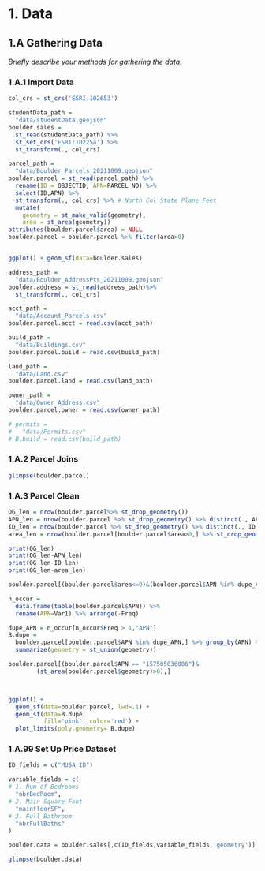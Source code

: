 # 1. Data
## 1.A Gathering Data
*Briefly describe your methods for gathering the data.*

### 1.A.1 Import Data
```r

col_crs = st_crs('ESRI:102653')

studentData_path =
  "data/studentData.geojson"
boulder.sales =
  st_read(studentData_path) %>% 
  st_set_crs('ESRI:102254') %>% 
  st_transform(., col_crs) 

parcel_path = 
  "data/Boulder_Parcels_20211009.geojson" 
boulder.parcel = st_read(parcel_path) %>%
  rename(ID = OBJECTID, APN=PARCEL_NO) %>%
  select(ID,APN) %>% 
  st_transform(., col_crs) %>% # North Col State Plane Feet
  mutate(
    geometry = st_make_valid(geometry), 
    area = st_area(geometry)) 
attributes(boulder.parcel$area) = NULL
boulder.parcel = boulder.parcel %>% filter(area>0)


ggplot() + geom_sf(data=boulder.sales)

address_path = 
  "data/Boulder_AddressPts_20211009.geojson"
boulder.address = st_read(address_path)%>% 
  st_transform(., col_crs)

acct_path = 
  "data/Account_Parcels.csv"
boulder.parcel.acct = read.csv(acct_path) 

build_path = 
  "data/Buildings.csv"
boulder.parcel.build = read.csv(build_path) 

land_path = 
  "data/Land.csv"
boulder.parcel.land = read.csv(land_path) 

owner_path = 
  "data/Owner_Address.csv"
boulder.parcel.owner = read.csv(owner_path) 

# permits = 
#   "data/Permits.csv"
# B.build = read.csv(build_path) 
```

### 1.A.2 Parcel Joins


```r

glimpse(boulder.parcel)

```

### 1.A.3 Parcel Clean

```r

OG_len = nrow(boulder.parcel%>% st_drop_geometry())
APN_len = nrow(boulder.parcel %>% st_drop_geometry() %>% distinct(., APN))
ID_len = nrow(boulder.parcel %>% st_drop_geometry() %>% distinct(., ID, APN))
area_len = nrow(boulder.parcel[boulder.parcel$area>0,] %>% st_drop_geometry() )

print(OG_len)
print(OG_len-APN_len)
print(OG_len-ID_len)
print(OG_len-area_len)

boulder.parcel[(boulder.parcel$area<=0)&(boulder.parcel$APN %in% dupe_APN),]

n_occur = 
  data.frame(table(boulder.parcel$APN)) %>% 
  rename(APN=Var1) %>% arrange(-Freq)

dupe_APN = n_occur[n_occur$Freq > 1,"APN"]
B.dupe = 
  boulder.parcel[boulder.parcel$APN %in% dupe_APN,] %>% group_by(APN) %>%
  summarize(geometry = st_union(geometry))

boulder.parcel[(boulder.parcel$APN == "157505036006")&
        (st_area(boulder.parcel$geometry)>0),]



ggplot() + 
  geom_sf(data=boulder.parcel, lwd=.1) + 
  geom_sf(data=B.dupe, 
          fill='pink', color='red') + 
  plot_limits(poly.geometry= B.dupe)
```


### 1.A.99 Set Up Price Dataset

```r

ID_fields = c("MUSA_ID")

variable_fields = c(
# 1. Num of Bedrooms
  "nbrBedRoom",
# 2. Main Square Foot
  "mainfloorSF",
# 3. Full Bathroom
  "nbrFullBaths"
)

boulder.data = boulder.sales[,c(ID_fields,variable_fields,'geometry')]

glimpse(boulder.data)
```

